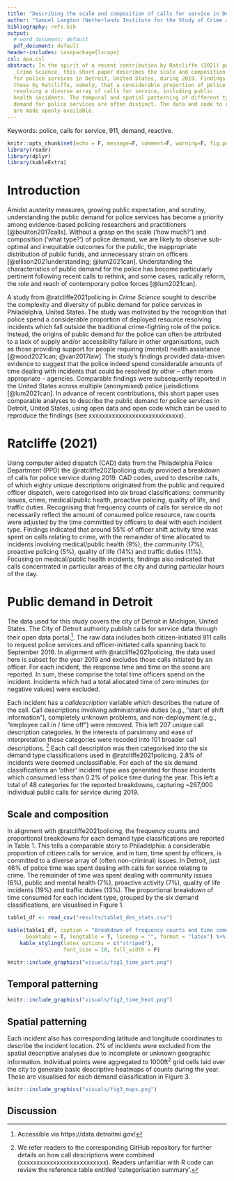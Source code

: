 ```yaml
---
title: "Describing the scale and composition of calls for service in Detroit"
author: "Samuel Langton (Netherlands Institute for the Study of Crime and Law Enforcement)"
bibliography: refs.bib
output:
  # word_document: default
  pdf_document: default
header-includes: \usepackage{lscape}
csl: apa.csl
abstract: In the spirit of a recent contribution by Ratcliffe (2021) published in
  _Crime Science_ this short paper describes the scale and composition of public demand
  for police services in Detroit, United States, during 2019. Findings broadly confirm
  those by Ratcliffe, namely, that a considerable proportion of police time is spent
  resolving a diverse array of calls for service, including public
  health incidents. The temporal and spatial patterning of different types of public
  demand for police services are often distinct. The data and code to replicate analyses
  are made openly available.
---
```


Keywords: police, calls for service, 911, demand, reactive.

```r
knitr::opts_chunk$set(echo = F, message=F, comment=F, warning=F, fig.pos = 'H')
library(readr)
library(dplyr)
library(kableExtra)
```

# Introduction

Amidst austerity measures, growing public expectation, and scrutiny, understanding the public demand for police services has become a priority among evidence-based policing researchers and practitioners [@boulton2017calls]. Without a grasp on the scale ('how much?') and composition ('what type?') of police demand, we are likely to observe sub-optimal and inequitable outcomes for the public, the inappropriate distribution of public funds, and unnecessary strain on officers [@ellison2021understanding; @lum2021can]. Understanding the characteristics of public demand for the police has become particularly pertinent following recent calls to rethink, and some cases, radically reform, the role and reach of contemporary police forces [@lum2021can].

A study from @ratcliffe2021policing in _Crime Science_ sought to describe the complexity and diversity of public demand for police services in Philadelphia, United States. The study was motivated by the recognition that police spend a considerable proportion of deployed resource resolving incidents which fall outside the traditional crime-fighting role of the police. Instead, the origins of public demand for the police can often be attributed to a lack of supply and/or accessibility failure in other organisations, such as those providing support for people requiring (mental) health assistance [@wood2021can; @van2017law]. The study's findings provided data-driven evidence to suggest that the police indeed spend considerable amounts of time dealing with incidents that could be resolved by other -- often more appropriate -- agencies. Comparable findings were subsequently reported in the United States across multiple (anonymised) police jurisdictions [@lum2021can]. In advance of recent contributions, this short paper uses comparable analyses to describe the public demand for police services in Detroit, United States, using open data and open code which can be used to reproduce the findings (see xxxxxxxxxxxxxxxxxxxxxxxxxxxx).

# Ratcliffe (2021)

Using computer aided dispatch (CAD) data from the Philadelphia Police Department (PPD) the @ratcliffe2021policing study provided a breakdown of calls for police service during 2019. CAD codes, used to describe calls, of which eighty unique descriptions originated from the public and required officer dispatch, were categorised into six broad classifications: community issues, crime, medical/public health, proactive policing, quality of life, and traffic duties. Recognising that frequency counts of calls for service do not necessarily reflect the amount of consumed police resource, raw counts were adjusted by the time committed by officers to deal with each incident type. Findings indicated that around 55% of officer shift activity time was spent on calls relating to crime, with the remainder of time allocated to incidents involving medical/public health (9%), the community (7%), proactive policing (5%), quality of life (14%) and traffic duties (11%). Focusing on medical/public health incidents, findings also indicated that calls concentrated in particular areas of the city and during particular hours of the day.

# Public demand in Detroit

The data used for this study covers the city of Detroit in Michigan, United States. The City of Detroit authority publish calls for service data through their open data portal.^[Accessible via https://data.detroitmi.gov/]. The raw data includes both citizen-initiated 911 calls to request police services and officer-initiated calls spanning back to September 2016. In alignment with @ratcliffe2021policing, the data used here is subset for the year 2019 and excludes those calls initiated by an officer. For each incident, the response time and time on the scene are reported. In sum, these comprise the total time officers spend on the incident. Incidents which had a total allocated time of zero minutes (or negative values) were excluded. 

Each incident has a _calldescription_ variable which describes the nature of the call. Call descriptions involving administrative duties (e.g., "start of shift information"), completely unknown problems, and non-deployment (e.g., "employee call in / time off") were removed. This left 207 unique call description categories. In the interests of parsimony and ease of interpretation these categories were recoded into 101 broader call descriptions. ^[We refer readers to the corresponding GitHub repository for further details on how call descriptions were combined (xxxxxxxxxxxxxxxxxxxxxxxxxx). Readers unfamiliar with R code can review the reference table entitled 'categorisation summary'.] Each call description was then categorised into the six demand type classifications used in @ratcliffe2021policing. 2.8% of incidents were deemed unclassifiable. For each of the six demand classifications an 'other' incident type was generated for those incidents which consumed less than 0.2% of police time during the year. This left a total of 48 categories for the reported breakdowns, capturing ~267,000 individual public calls for service during 2019. 

## Scale and composition

In alignment with @ratcliffe2021policing, the frequency counts and proportional breakdowns for each demand type classifications are reported in Table 1. This tells a comparable story to Philadelphia: a considerable proportion of citizen calls for service, and in turn, time spent by officers, is committed to a diverse array of (often non-criminal) issues. In Detroit, just 46% of police time was spent dealing with calls for service relating to crime. The remainder of time was spent dealing with community issues (6%), public and mental health (7%), proactive activity (7%), quality of life incidents (19%) and traffic duties (13%). The proportional breakdown of time consumed for each incident type, grouped by the six demand classifications, are visualised in Figure 1.

```r
table1_df <- read_csv("results/table1_des_stats.csv")

kable(table1_df, caption = "Breakdown of frequency counts and time committed for each demand type.",
      booktabs = T, longtable = T, linesep = "", format = "latex") %>%
    kable_styling(latex_options = c("striped"),
                  font_size = 10, full_width = F)
```

\newpage
```r
knitr::include_graphics("visuals/fig1_time_port.png")
```
\newpage

## Temporal patterning

\newpage
```r
knitr::include_graphics("visuals/fig2_time_heat.png")
```
\newpage

## Spatial patterning

Each incident also has corresponding latitude and longitude coordinates to describe the incident location. 2% of incidents were excluded from the spatial descriptive analyses due to incomplete or unknown geographic information. Individual points were aggregated to 1000ft$^2$ grid cells laid over the city to generate basic descriptive heatmaps of counts during the year. These are visualised for each demand classification in Figure 3.

\newpage
```r
knitr::include_graphics("visuals/fig3_maps.png")
```
\newpage

## Discussion